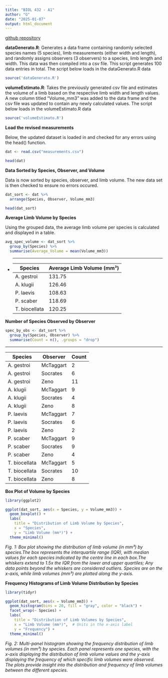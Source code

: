 ```yaml
---
title: "BIOL 432 - A1"
author: "G"
date: "2025-01-07"
output: html_document
---
```

[github repository](https://github.com/grace-w7/BIOL432-A1/blob/main/dataGenerato.R)


**dataGenerato.R**: Generates a data frame containing randomly selected species names (5 species), limb measurements (either width and length), and randomly assigns observers (3 observers) to a species, limb length and width. This data was then compiled into a csv file. This script generates 100 data entries in total. The script below loads in the dataGenerato.R data


```r
source('dataGenerato.R')
```


**volumeEstimato.R**: Takes the previously generated csv file and estimates the volume of a limb based on the respective limb width and length values. A new column titled "Volume_mm3" was added to the data frame and the csv file was updated to contain any newly calculated values. The script below loads in the volumeEstimato.R data


```r
source('volumeEstimato.R')
```


**Load the revised measurements**


Below, the updated dataset is loaded in and checked for any errors using the head() function.


```r
dat <- read.csv("measurements.csv")
```


```r
head(dat)
```


**Data Sorted by Species, Observer, and Volume**


Data is now sorted by species, observer, and limb volume. The new data set is then checked to ensure no errors occured.


```r
dat_sort <- dat %>%
  arrange(Species, Observer, Volume_mm3)
```


```r
head(dat_sort)
```


**Average Limb Volume by Species**


Using the grouped data, the average limb volume per species is calculated and  displayed in a table.


```r
avg_spec_volume <- dat_sort %>%
  group_by(Species) %>%
  summarise(Average_Volume = mean(Volume_mm3))
```


-
-----------------------------------
Species | Average Limb Volume (mm³)  
--------|--------------------------
A. gestroi | 131.75
A. klugii | 126.46
P. laevis | 108.63
P. scaber | 118.69
T. biocellata | 120.25


**Number of Species Observed by Observer**


```r
spec_by_obs <- dat_sort %>%
  group_by(Species, Observer) %>%
  summarise(Count = n(), .groups = "drop")
```


---------------------------------------
Species | Observer | Count
--------|----------|-------------------
A. gestroi |	McTaggart |	2		
A. gestroi |	Socrates |	6		
A. gestroi |	Zeno |	11		
A. klugii |	McTaggart |	9		
A. klugii |	Socrates |	4		
A. klugii |	Zeno |	8		
P. laevis |	McTaggart |	7		
P. laevis |	Socrates |	6		
P. laevis |	Zeno |	2		
P. scaber |	McTaggart |	9	
P. scaber |	Socrates |	9		
P. scaber |	Zeno |	4		
T. biocellata |	McTaggart |	5		
T. biocellata |	Socrates |	10		
T. biocellata |	Zeno |	8	


**Box Plot of Volume by Species**


```r
library(ggplot2)
```


```r
ggplot(dat_sort, aes(x = Species, y = Volume_mm3)) +
  geom_boxplot() +
  labs(
    title = "Distribution of Limb Volume by Species", 
    x = "Species",  
    y = "Limb Volume (mm³)") +
  theme_minimal()
```


*Fig. 1: Box plot showing the distribution of limb volume (in mm³) by species.The box represents the interquartile range (IQR), with median values for each species indicated by the centre line in each box.The whiskers extend to 1.5x the IQR from the lower and upper quartiles; Any data points beyond the whiskers are considered outliers. Species are on the x-axis, while limb volumes (mm³) are plotted along the y-axis.*


**Frequency Histograms of Limb Volume Distribution by Species**


```r
library(tidyr)
```


```r
ggplot(dat_sort, aes(x = Volume_mm3)) +
  geom_histogram(bins = 20, fill = "gray", color = "black") +
  facet_wrap(~ Species) +  
  labs(
    title = "Distribution of Limb Volumes by Species",
    x = "Limb Volume (mm³)",  # Units in the x-axis label
    y = "Frequency") +
  theme_minimal()
```


*Fig. 2: Multi-panel histogram showing the frequency distribution of limb volumes (in mm³) by species. Each panel represents one species, with the x-axis displaying the distribution of limb volume values and the y-axis displaying the frequency of which specific limb volumes were observed. The plots provide insight into the distribution and frequency of limb volumes between the different species.*

